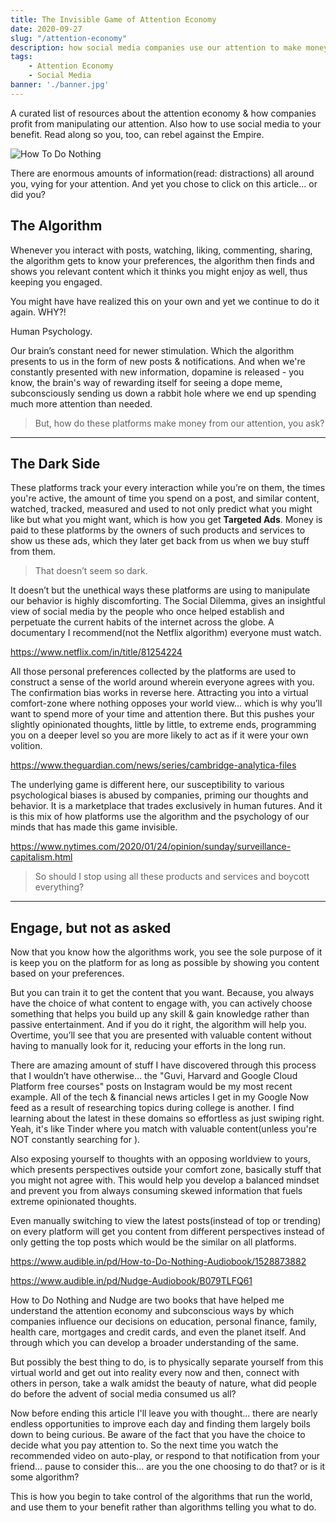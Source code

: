 ```yaml
---
title: The Invisible Game of Attention Economy
date: 2020-09-27
slug: "/attention-economy"
description: how social media companies use our attention to make money
tags:
    - Attention Economy
    - Social Media
banner: './banner.jpg'
---
```


A curated list of resources about the attention economy & how companies profit from manipulating our attention. Also how to use social media to your benefit. Read along so you, too, can rebel against the Empire.

![How To Do Nothing](./banner.jpg)

There are enormous amounts of information(read: distractions) all around you, vying for your attention. And yet you chose to click on this article... or did you?


## The Algorithm

Whenever you interact with posts, watching, liking, commenting, sharing, the algorithm gets to know your preferences, the algorithm then finds and shows you relevant content which it thinks you might enjoy as well, thus keeping you engaged.

You might have have realized this on your own and yet we continue to do it again. WHY?! 

Human Psychology. 

Our brain’s constant need for newer stimulation. Which the algorithm presents to us in the form of new posts & notifications. And when we're constantly presented with new information, dopamine is released - you know, the brain's way of rewarding itself for seeing a dope meme, subconsciously sending us down a rabbit hole where we end up spending much more attention than needed.

> But, how do these platforms make money from our attention, you ask?

---

## The Dark Side

These platforms track your every interaction while you’re on them, the times you're active, the amount of time you spend on a post, and similar content, watched, tracked, measured and used to not only predict what you might like but what you might want, which is how you get **Targeted Ads**. Money is paid to these platforms by the owners of such products and services to show us these ads, which they later get back from us when we buy stuff from them.

> That doesn’t seem so dark.

It doesn’t but the unethical ways these platforms are using to manipulate our behavior is highly discomforting. The Social Dilemma, gives an insightful view of social media by the people who once helped establish and perpetuate the current habits of the internet across the globe. A documentary I recommend(not the Netflix algorithm) everyone must watch.

https://www.netflix.com/in/title/81254224

All those personal preferences collected by the platforms are used to construct a sense of the world around wherein everyone agrees with you. The confirmation bias works in reverse here. Attracting you into a virtual comfort-zone where nothing opposes your world view… which is why you’ll want to spend more of your time and attention there. But this pushes your slightly opinionated thoughts, little by little, to extreme ends, programming you on a deeper level so you are more likely to act as if it were your own volition.

https://www.theguardian.com/news/series/cambridge-analytica-files

The underlying game is different here, our susceptibility to various psychological biases is abused by companies, priming our thoughts and behavior. It is a marketplace that trades exclusively in human futures. And it is this mix of how platforms use the algorithm and the psychology of our minds that has made this game invisible.

https://www.nytimes.com/2020/01/24/opinion/sunday/surveillance-capitalism.html

> So should I stop using all these products and services and boycott everything?

---

## Engage, but not as asked

Now that you know how the algorithms work, you see the sole purpose of it is keep you on the platform for as long as possible by showing you content based on your preferences.

But you can train it to get the content that you want. Because, you always have the choice of what content to engage with, you can actively choose something that helps you build up any skill & gain knowledge rather than passive entertainment. And if you do it right, the algorithm will help you. Overtime, you’ll see that you are presented with valuable content without having to manually look for it, reducing your efforts in the long run.

There are amazing amount of stuff I have discovered through this process that I wouldn’t have otherwise… the "Guvi, Harvard and Google Cloud Platform free courses" posts on Instagram would be my most recent example. All of the tech & financial news articles I get in my Google Now feed as a result of researching topics during college is another. I find learning about the latest in these domains so effortless as just swiping right. Yeah, it's like Tinder where you match with valuable content(unless you're NOT constantly searching for ).

Also exposing yourself to thoughts with an opposing worldview to yours, which presents perspectives outside your comfort zone, basically stuff that you might not agree with. This would help you develop a balanced mindset and prevent you from always consuming skewed information that fuels extreme opinionated thoughts.

Even manually switching to view the latest posts(instead of top or trending) on every platform will get you content from different perspectives instead of only getting the top posts which would be the similar on all platforms.

https://www.audible.in/pd/How-to-Do-Nothing-Audiobook/1528873882

https://www.audible.in/pd/Nudge-Audiobook/B079TLFQ61

How to Do Nothing and Nudge are two books that have helped me understand the attention economy and subconscious ways by which companies influence our decisions on education, personal finance, family, health care, mortgages and credit cards, and even the planet itself. And through which you can develop a broader understanding of the same.

But possibly the best thing to do, is to physically separate yourself from this virtual world and get out into reality every now and then, connect with others in person, take a walk amidst the beauty of nature, what did people do before the advent of social media consumed us all?

Now before ending this article I'll leave you with thought... there are nearly endless opportunities to improve each day and finding them largely boils down to being curious. Be aware of the fact that you have the choice to decide what you pay attention to. So the next time you watch the recommended video on auto-play, or respond to that notification from your friend... pause to consider this… are you the one choosing to do that? or is it some algorithm?

This is how you begin to take control of the algorithms that run the world, and use them to your benefit rather than algorithms telling you what to do.
